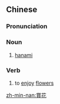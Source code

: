 {{also|赏花}}
==Chinese==
{{zh-forms|s=赏花}}

===Pronunciation===
{{zh-pron
|m=shǎnghuā
|c=soeng2 faa1
|cat=n,v
}}

===Noun===
{{zh-noun}}

# [[hanami]]

===Verb===
{{zh-verb}}

# to [[enjoy]] [[flower]]s

[[zh-min-nan:賞花]]